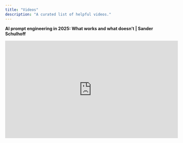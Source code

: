 ```yaml
---
title: "Videos"
description: "A curated list of helpful videos."
---
```


**AI prompt engineering in 2025: What works and what doesn’t | Sander Schulhoff**

<iframe width="560" height="315" src="https://www.youtube.com/embed/eKuFqQKYRrA?si=5YIYvBmZ7EiXl7xK" title="YouTube video player" frameborder="0" allow="accelerometer; autoplay; clipboard-write; encrypted-media; gyroscope; picture-in-picture; web-share" referrerpolicy="strict-origin-when-cross-origin" allowfullscreen />

**Build Interactive Design System Components with Cursor \+ Figma MCP or Lovable**

<iframe width="560" height="315" src="https://www.youtube.com/embed/4nE_9g5zxeQ?si=qguHG2PUnejxlPpm" title="YouTube video player" frameborder="0" allow="accelerometer; autoplay; clipboard-write; encrypted-media; gyroscope; picture-in-picture; web-share" referrerpolicy="strict-origin-when-cross-origin" allowfullscreen />

**State-Of-The-Art Prompting For AI Agents **

<iframe width="560" height="315" src="https://www.youtube.com/embed/DL82mGde6wo?si=lMfy-127yk_CTlfS" title="YouTube video player" frameborder="0" allow="accelerometer; autoplay; clipboard-write; encrypted-media; gyroscope; picture-in-picture; web-share" referrerpolicy="strict-origin-when-cross-origin" allowfullscreen />

**How To Get The Most Out Of Vibe Coding | Startup School**

<iframe width="560" height="315" src="https://www.youtube.com/embed/BJjsfNO5JTo?si=YurB5aqSOyOeu_ng" title="YouTube video player" frameborder="0" allow="accelerometer; autoplay; clipboard-write; encrypted-media; gyroscope; picture-in-picture; web-share" referrerpolicy="strict-origin-when-cross-origin" allowfullscreen />

**Build clickable prototypes with Figma MCP and Cursor**

<iframe width="560" height="315" src="https://www.youtube.com/embed/MFGPCYi5du0?si=p12jNuZLQ61MqbTH" title="YouTube video player" frameborder="0" allow="accelerometer; autoplay; clipboard-write; encrypted-media; gyroscope; picture-in-picture; web-share" referrerpolicy="strict-origin-when-cross-origin" allowfullscreen />

**Learn Figma Make in 6 Minutes (Beginner Tutorial)**

<iframe width="560" height="315" src="https://www.youtube.com/embed/WKnNQL4TUf4?si=6D0cD9I6y40byPx6" title="YouTube video player" frameborder="0" allow="accelerometer; autoplay; clipboard-write; encrypted-media; gyroscope; picture-in-picture; web-share" referrerpolicy="strict-origin-when-cross-origin" allowfullscreen />

**Gunnar Gray - Designing Perplexity, shaders, and voice interfaces**

<iframe width="560" height="315" src="https://www.youtube.com/embed/K71v8otC11s?si=dQFUY5x5ffns5XTt" title="YouTube video player" frameborder="0" allow="accelerometer; autoplay; clipboard-write; encrypted-media; gyroscope; picture-in-picture; web-share" referrerpolicy="strict-origin-when-cross-origin" allowfullscreen />

**I Used These Prompts to Create 6 UI Styles Instantly (UX Pilot Demo)**

<iframe width="560" height="315" src="https://www.youtube.com/embed/bJ0I6QU--0A?si=MV39Hp1DEw0IUEEO" title="YouTube video player" frameborder="0" allow="accelerometer; autoplay; clipboard-write; encrypted-media; gyroscope; picture-in-picture; web-share" referrerpolicy="strict-origin-when-cross-origin" allowfullscreen />

**AI Built My Design System (with Figma \+ ChatGPT \+ UX Pilot)**

<iframe width="560" height="315" src="https://www.youtube.com/embed/rYF7uDA3F88?si=UuYEt2eO_D4zsI6N" title="YouTube video player" frameborder="0" allow="accelerometer; autoplay; clipboard-write; encrypted-media; gyroscope; picture-in-picture; web-share" referrerpolicy="strict-origin-when-cross-origin" allowfullscreen />

**Building your ideas with Claude Code and Figma MCP**

<iframe width="560" height="315" src="https://www.youtube.com/embed/7XxhMR6-0BY?si=NRaJxfaLlrJdyiLQ" title="YouTube video player" frameborder="0" allow="accelerometer; autoplay; clipboard-write; encrypted-media; gyroscope; picture-in-picture; web-share" referrerpolicy="strict-origin-when-cross-origin" allowfullscreen />

**Automatically sync design tokens from GitHub to Airtable**

<iframe width="560" height="315" src="https://www.youtube.com/embed/gihR0rDXXUw?si=u7JyGaW4eqbnkaEh" title="YouTube video player" frameborder="0" allow="accelerometer; autoplay; clipboard-write; encrypted-media; gyroscope; picture-in-picture; web-share" referrerpolicy="strict-origin-when-cross-origin" allowfullscreen />

<iframe />